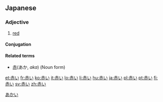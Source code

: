 ==Japanese==
{{ja-kanjitab|[[赤]]}}

===Adjective===
{{ja-adj|k|decl=い|hira=あかい|rom=akai}}

# [[red]]

====Conjugation====
{{ja-i|赤|あか|aka}}

====Related terms====
* [[赤]](あか, ''aka'') (Noun form)

[[Category:ja:Colors|あかい]]

[[et:赤い]]
[[fr:赤い]]
[[ko:赤い]]
[[it:赤い]]
[[lo:赤い]]
[[li:赤い]]
[[hu:赤い]]
[[ja:赤い]]
[[pl:赤い]]
[[pt:赤い]]
[[fi:赤い]]
[[sv:赤い]]
[[zh:赤い]]